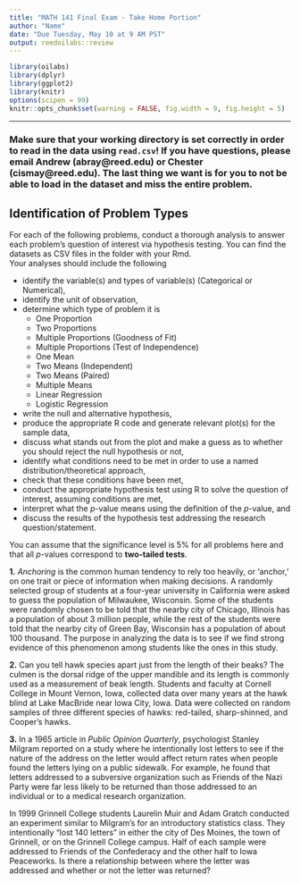 ```yaml
---
title: "MATH 141 Final Exam - Take Home Portion"
author: "Name"
date: "Due Tuesday, May 10 at 9 AM PST"
output: reedoilabs::review
---
```


```r
library(oilabs)
library(dplyr)
library(ggplot2)
library(knitr)
options(scipen = 99)
knitr::opts_chunk$set(warning = FALSE, fig.width = 9, fig.height = 5)
```

* * *

### Make sure that your working directory is set correctly in order to read in the data using `read.csv`!  If you have questions, please email Andrew (abray@reed.edu) or Chester (cismay@reed.edu).  The last thing we want is for you to not be able to load in the dataset and miss the entire problem.

## Identification of Problem Types

For each of the following problems, conduct a thorough analysis to answer each problem's question of interest via hypothesis testing.  You can find the datasets as CSV files in the folder with your Rmd.  
Your analyses should include the following

  - identify the variable(s) and types of variable(s) (Categorical or Numerical),
  - identify the unit of observation,
  - determine which type of problem it is 
    - One Proportion
    - Two Proportions
    - Multiple Proportions (Goodness of Fit)
    - Multiple Proportions (Test of Independence)
    - One Mean
    - Two Means (Independent)
    - Two Means (Paired)
    - Multiple Means
    - Linear Regression
    - Logistic Regression
  - write the null and alternative hypothesis,
  - produce the appropriate R code and generate relevant plot(s) for the sample data,
  - discuss what stands out from the plot and make a guess as to whether you should reject the null hypothesis or not,
  - identify what conditions need to be met in order to use a named distribution/theoretical approach,
  - check that these conditions have been met,
  - conduct the appropriate hypothesis test using R to solve the question of interest, assuming conditions are met,
  - interpret what the $p$-value means using the definition of the $p$-value, and
  - discuss the results of the hypothesis test addressing the research question/statement.
  
You can assume that the significance level is 5% for all problems here and that all $p$-values correspond to **two-tailed tests**.

**1.** _Anchoring_ is the common human tendency to rely too heavily, or 'anchor,' on one trait or piece of information when making decisions. A randomly selected group of students at a four-year university in California were asked to guess the population of Milwaukee, Wisconsin. Some of the students were randomly chosen to be told that the nearby city of Chicago, Illinois has a population of about 3 million people, while the rest of the students were told that the nearby city of Green Bay, Wisconsin has a population of about 100 thousand. The purpose in analyzing the data is to see if we find strong evidence of this phenomenon among students like the ones in this study.


**2.** Can you tell hawk species apart just from the length of their beaks?  The culmen is the dorsal ridge of the upper mandible and its length is commonly used as a measurement of beak length.  Students and faculty at Cornell College in Mount Vernon, Iowa, collected data over many years at the hawk blind at Lake MacBride near Iowa City, Iowa.  Data were collected on random samples of three different species of hawks:  red-tailed, sharp-shinned, and Cooper's hawks.  



**3.** In a 1965 article in _Public Opinion Quarterly_, psychologist Stanley Milgram reported on a study where he intentionally lost letters to see if the nature of the address on the letter would affect return rates when people found the letters lying on a public sidewalk.  For example, he found that letters addressed to a subversive organization such as Friends of the Nazi Party were far less likely to be returned than those addressed to an individual or to a medical research organization.

In 1999 Grinnell College students Laurelin Muir and Adam Gratch conducted an experiment similar to Milgram's for an introductory statistics class.  They intentionally "lost 140 letters" in either the city of Des Moines, the town of Grinnell, or on the Grinnell College campus.  Half of each sample were addressed to Friends of the Confederacy and the other half to Iowa Peaceworks.  Is there a relationship between where the letter was addressed and whether or not the letter was returned?

